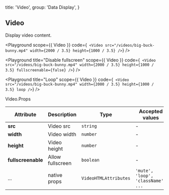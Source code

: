 
  title: 'Video',
  group: 'Data Display',
}

## Video

Display video content.

<Playground
  scope={{ Video }}
  code={`
<Video
  src="/videos/big-buck-bunny.mp4"
  width={2000 / 3.5}
  height={1000 / 3.5}
/>`} />

<Playground
  title="Disable fullscreen"
  scope={{ Video }}
  code={`
<Video
  src="/videos/big-buck-bunny.mp4"
  width={2000 / 3.5}
  height={1000 / 3.5}
  fullscreenable={false}
/>`} />

<Playground
  title="Loop"
  scope={{ Video }}
  code={`
<Video
  src="/videos/big-buck-bunny.mp4"
  width={2000 / 3.5}
  height={1000 / 3.5}
  loop
/>`} />

<Attributes edit="/pages/en-us/components/video.mdx">
<Attributes.Title>Video.Props</Attributes.Title>

| Attribute | Description | Type | Accepted values | Default
| ---------- | ---------- | ---- |  -------------- | ------ |
| **src** | Video src | `string` | - | - |
| **width** | Video width | `number` | - | - |
| **height** | Video height | `number` | - | - |
| **fullscreenable** | Allow fullscreen | `boolean` | - | `ture` |
| ... | native props | `VideoHTMLAttributes` | `'mute', 'loop', 'className', ...` | - |

</Attributes>

